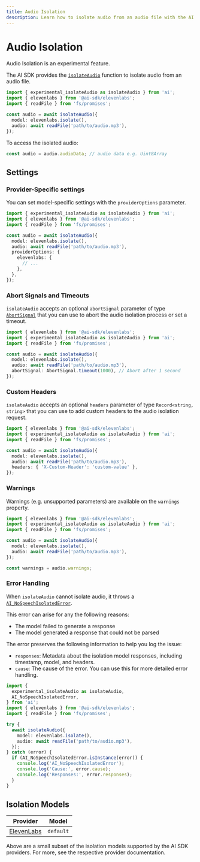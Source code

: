```yaml
---
title: Audio Isolation
description: Learn how to isolate audio from an audio file with the AI SDK.
---
```


# Audio Isolation

<Note type="warning">Audio Isolation is an experimental feature.</Note>

The AI SDK provides the [`isolateAudio`](/docs/reference/ai-sdk-core/isolate-audio)
function to isolate audio from an audio file.

```ts
import { experimental_isolateAudio as isolateAudio } from 'ai';
import { elevenlabs } from '@ai-sdk/elevenlabs';
import { readFile } from 'fs/promises';

const audio = await isolateAudio({
  model: elevenlabs.isolate(),
  audio: await readFile('path/to/audio.mp3'),
});
```

To access the isolated audio:

```ts
const audio = audio.audioData; // audio data e.g. Uint8Array
```

## Settings

### Provider-Specific settings

You can set model-specific settings with the `providerOptions` parameter.

```ts highlight="8-12"
import { experimental_isolateAudio as isolateAudio } from 'ai';
import { elevenlabs } from '@ai-sdk/elevenlabs';
import { readFile } from 'fs/promises';

const audio = await isolateAudio({
  model: elevenlabs.isolate(),
  audio: await readFile('path/to/audio.mp3'),
  providerOptions: {
    elevenlabs: {
      // ...
    },
  },
});
```

### Abort Signals and Timeouts

`isolateAudio` accepts an optional `abortSignal` parameter of
type [`AbortSignal`](https://developer.mozilla.org/en-US/docs/Web/API/AbortSignal)
that you can use to abort the audio isolation process or set a timeout.

```ts highlight="8"
import { elevenlabs } from '@ai-sdk/elevenlabs';
import { experimental_isolateAudio as isolateAudio } from 'ai';
import { readFile } from 'fs/promises';

const audio = await isolateAudio({
  model: elevenlabs.isolate(),
  audio: await readFile('path/to/audio.mp3'),
  abortSignal: AbortSignal.timeout(1000), // Abort after 1 second
});
```

### Custom Headers

`isolateAudio` accepts an optional `headers` parameter of type `Record<string, string>`
that you can use to add custom headers to the audio isolation request.

```ts highlight="8"
import { elevenlabs } from '@ai-sdk/elevenlabs';
import { experimental_isolateAudio as isolateAudio } from 'ai';
import { readFile } from 'fs/promises';

const audio = await isolateAudio({
  model: elevenlabs.isolate(),
  audio: await readFile('path/to/audio.mp3'),
  headers: { 'X-Custom-Header': 'custom-value' },
});
```

### Warnings

Warnings (e.g. unsupported parameters) are available on the `warnings` property.

```ts
import { elevenlabs } from '@ai-sdk/elevenlabs';
import { experimental_isolateAudio as isolateAudio } from 'ai';
import { readFile } from 'fs/promises';

const audio = await isolateAudio({
  model: elevenlabs.isolate(),
  audio: await readFile('path/to/audio.mp3'),
});

const warnings = audio.warnings;
```

### Error Handling

When `isolateAudio` cannot isolate audio, it throws a [`AI_NoSpeechIsolatedError`](/docs/reference/ai-sdk-errors/ai-no-audio-isolated-error).

This error can arise for any the following reasons:

- The model failed to generate a response
- The model generated a response that could not be parsed

The error preserves the following information to help you log the issue:

- `responses`: Metadata about the isolation model responses, including timestamp, model, and headers.
- `cause`: The cause of the error. You can use this for more detailed error handling.

```ts
import {
  experimental_isolateAudio as isolateAudio,
  AI_NoSpeechIsolatedError,
} from 'ai';
import { elevenlabs } from '@ai-sdk/elevenlabs';
import { readFile } from 'fs/promises';

try {
  await isolateAudio({
    model: elevenlabs.isolate(),
    audio: await readFile('path/to/audio.mp3'),
  });
} catch (error) {
  if (AI_NoSpeechIsolatedError.isInstance(error)) {
    console.log('AI_NoSpeechIsolatedError');
    console.log('Cause:', error.cause);
    console.log('Responses:', error.responses);
  }
}
```

## Isolation Models

| Provider                                                   | Model             |
| ---------------------------------------------------------- | ----------------- |
| [ElevenLabs](/providers/ai-sdk-providers/elevenlabs#isolation-models) | `default`           |

Above are a small subset of the isolation models supported by the AI SDK providers. For more, see the respective provider documentation.
